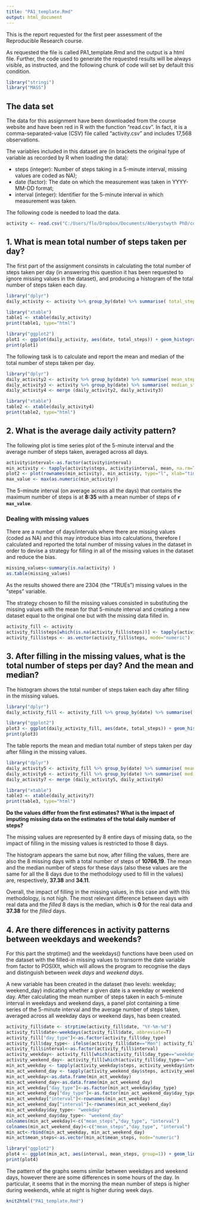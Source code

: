 ```yaml
---
title: "PA1_template.Rmd"
output: html_document
---
```

This is the report requested for the first peer assessment of the Reproducible Research course.

As requested the file is called PA1_template.Rmd and the output is a html file.
Further, the code used to generate the requested results will be always visible, as instructed, and the following chunk of code will set by default this condition.


```r
library("stringi")
library("MASS")
```




## The data set

The data for this assignment have been downloaded from the course website and have been red in R with the function "read.csv". 
In fact, it is a comma-separated-value (CSV) file called "activity.csv" and includes 17,568 observations.

The variables included in this dataset are (in brackets the original type of variable as recorded by R when loading the data):

- steps (integer): Number of steps taking in a 5-minute interval, missing values are coded as NA);
- date (factor): The date on which the measurement was taken in YYYY-MM-DD format;
- interval (integer): Identifier for the 5-minute interval in which measurement was taken.

The following code is needed to load the data.


```r
activity <- read.csv("C:/Users/flo/Dropbox/Documents/Aberystwyth PhD/coursera_HPCWales/reproresearch/peer_ass1/activity.csv")
```




## 1. What is mean total number of steps taken per day?

The first part of the assignment consinsts in calculating the total number of steps taken per day (in answering this question it has been requested to ignore missing values in the dataset), and producing a histogram of the total number of steps taken each day.


```r
library("dplyr")
daily_activity <- activity %>% group_by(date) %>% summarise( total_steps = sum(steps, na.rm=T) )
```


```r
library("xtable")
table1 <- xtable(daily_activity)
print(table1, type="html")
```




```r
library("ggplot2")
plot1 <- ggplot(daily_activity, aes(date, total_steps)) + geom_histogram(stat="identity")+ theme(axis.text.x= element_text(size=6, angle=90, vjust=1))
print(plot1)
```


The following task is to calculate and report the mean and median of the total number of steps taken per day.


```r
library("dplyr")
daily_activity2 <- activity %>% group_by(date) %>% summarise( mean_steps = mean(steps, na.rm=T))
daily_activity3 <- activity %>% group_by(date) %>% summarise( median_steps = median(steps, na.rm=T))
daily_activity4 <- merge (daily_activity2, daily_activity3)

library("xtable")
table2 <- xtable(daily_activity4)
print(table2, type="html")
```




## 2. What is the average daily activity pattern?

The following plot is time series plot of the 5-minute interval and the average number of steps taken, averaged across all days.


```r
activity$interval<-as.factor(activity$interval)
min_activity <- tapply(activity$steps, activity$interval, mean, na.rm=T, simplify=F )
plot2 <- plot(rownames(min_activity), min_activity, type="l", xlab="time", ylab="mean_steps")
max_value <- max(as.numeric(min_activity))
```


The 5-minute interval (on average across all the days) that contains the maximum number of steps is at **8:35** with a mean number of steps of **`r max_value`**.



### Dealing with missing values

There are a number of days/intervals where there are missing values (coded as NA) and this may introduce bias into calculations, therefore I calculated and reported the total number of missing values in the dataset in order to devise a strategy for filling in all of the missing values in the dataset and reduce the bias. 


```r
missing_values<-summary(is.na(activity) )
as.table(missing_values)
```

As the results showed there are 2304 (the "TRUEs") missing values in the "steps" variable.

The strategy chosen to fill the missing values consisted in substituting the missing values with the mean for that 5-minute interval and creating a new dataset equal to the original one but with the missing data filled in.


```r
activity_fill <- activity
activity_fill$steps[which(is.na(activity_fill$steps))] <- tapply(activity_fill$steps, activity_fill$interval, mean, na.rm=T, simplify=F )
activity_fill$steps <- as.vector(activity_fill$steps, mode="numeric")
```




## 3. After filling in the missing values, what is the total number of steps per day? And the mean and median?

The histogram shows the total number of steps taken each day after filling in the missing values. 


```r
library("dplyr")
daily_activity_fill <- activity_fill %>% group_by(date) %>% summarise( total_steps = sum(steps, na.rm=T) )
```


```r
library("ggplot2")
plot3 <- ggplot(daily_activity_fill, aes(date, total_steps)) + geom_histogram(stat="identity")+ theme(axis.text.x= element_text(size=6, angle=90, vjust=1))
print(plot3)
```


The table reports the mean and median total number of steps taken per day after filling in the missing values.


```r
library("dplyr")
daily_activity5 <- activity_fill %>% group_by(date) %>% summarise( mean_steps = mean(steps, na.rm=T))
daily_activity6 <- activity_fill %>% group_by(date) %>% summarise( median_steps = median(steps, na.rm=T))
daily_activity7 <- merge (daily_activity5, daily_activity6)

library("xtable")
table3 <- xtable(daily_activity7)
print(table3, type="html")
```




**Do the values differ from the first estimates? What is the impact of imputing missing data on the estimates of the total daily number of steps?**


The missing values are represented by 8 entire days of missing data, so the impact of filling in the missing values is restricted to those 8 days.

The histogram appears the same but now, after filling the values, there are also the 8 missing days with a total number of steps of **10766,19**. 
The mean and the median number of steps for these days (also these values are the same for all the 8 days due to the methodology used to fill in the values) are, respectively, **37.38** and **34.11**.

Overall, the impact of filling in the missing values, in this case and with this methodology, is not high. The most relevant difference between days with real data and the *filled* 8 days is the median, which is **0** for the real data and **37.38** for the *filled* days.





## 4. Are there differences in activity patterns between weekdays and weekends?

For this part the strptime() and the weekdays() functions have been used on the dataset with the filled-in missing values to transorm the date variable from factor to POSIXlt, which will allows the program to recognise the days and distinguish between *week days* and *weekend days*.

A new variable has been created in the dataset (two levels: weekday; weekend_day) indicating whether a given date is a weekday or weekend day.
After calculating the mean number of steps taken in each 5-minute interval in weekdays and weekend days, a panel plot containing a time series of the 5-minute interval and the average number of steps taken, averaged across all weekday days or weekend days, has been created. 


```r
activity_fill$date <- strptime(activity_fill$date, "%Y-%m-%d")
activity_fill$date<-weekdays(activity_fill$date, abbreviate=T)
activity_fill["day_type"]<-as.factor(activity_fill$day_type)
activity_fill$day_type<- ifelse(activity_fill$date=="Mon"| activity_fill$date=="Tue"|activity_fill$date=="Wed"|activity_fill$date=="Thu"|activity_fill$date=="Fri", "weekday", "weekend_day")
activity_fill$interval<-as.factor(activity_fill$interval)
activity_weekday<- activity_fill[which(activity_fill$day_type=="weekday"),]
activity_weekend_day<- activity_fill[which(activity_fill$day_type=="weekend_day"),]
min_act_weekday <- tapply(activity_weekday$steps, activity_weekday$interval, mean, na.rm=T, simplify=F )
min_act_weekend_day <- tapply(activity_weekend_day$steps, activity_weekend_day$interval, mean, na.rm=T, simplify=F )
min_act_weekday<-as.data.frame(min_act_weekday)
min_act_weekend_day<-as.data.frame(min_act_weekend_day)
min_act_weekday["day_type"]<-as.factor(min_act_weekday$day_type)
min_act_weekend_day["day_type"]<-as.factor(min_act_weekend_day$day_type)
min_act_weekday["interval"]<-rownames(min_act_weekday)
min_act_weekend_day["interval"]<-rownames(min_act_weekend_day)
min_act_weekday$day_type<- "weekday"
min_act_weekend_day$day_type<- "weekend_day"
colnames(min_act_weekday)<-c("mean_steps","day_type", "interval")
colnames(min_act_weekend_day)<-c("mean_steps","day_type", "interval")
min_act<-rbind(min_act_weekday, min_act_weekend_day)
min_act$mean_steps<-as.vector(min_act$mean_steps, mode="numeric")
```


```r
library("ggplot2")
plot4 <- ggplot(min_act, aes(interval, mean_steps, group=1)) + geom_line() +facet_grid(day_type~.)
print(plot4)
```


The pattern of the graphs seems similar between weekdays and weekend days, however there are some differences in some hours of the day. In particular, it seems that in the morning the mean number of steps is higher during weekends, while at night is higher during week days.


```r
knit2html("PA1_template.Rmd")
```



